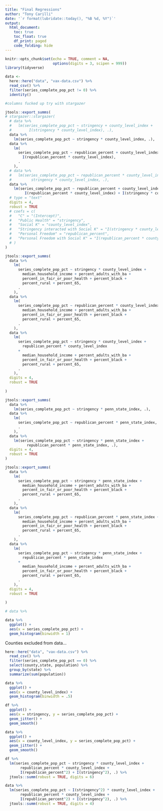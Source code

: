 ```yaml
---
title: "Final Regressions"
author: "Tony Carilli"
date: '`r format(lubridate::today(), "%B %d, %Y")`'
output: 
  html_document:
    toc: true
    toc_float: true
    df_print: paged
    code_folding: hide
---
```


```r
knitr::opts_chunk$set(echo = TRUE, comment = NA,
                      options(digits = 3, scipen = 999))
library(tidyverse)
```

```r
data <-
  here::here("data", "vax-data.csv") %>%
  read_csv() %>% 
  filter(series_complete_pop_pct != 0) %>%
  identity()
```

```r

#columns fucked up try with stargazer

jtools::export_summs(
# stargazer::stargazer(
  # data %>%
  #   lm(series_complete_pop_pct ~ stringency + county_level_index +
  #        I(stringency * county_level_index), .),
  data %>% 
    lm(series_complete_pop_pct ~ stringency * county_level_index, .),
  data %>%
    lm(
      series_complete_pop_pct ~ republican_percent + county_level_index + 
        I(republican_percent * county_level_index),
      .
    ),
  # data %>% 
  #   lm(series_complete_pop_pct ~ republican_percent * county_level_index +
  #         stringency * county_level_index, .),
  data %>% 
    lm(series_complete_pop_pct ~ republican_percent + county_level_index + stringency + 
         I(republican_percent * county_level_index) + I(stringency * county_level_index), .),
  # type = "text"
  digits = 4,
  robust = TRUE
  # coefs = c(
  #   "C" = "(Intercept)",
  #   "Public Health" = "stringency",
  #   "Social K" = "county_level_index",
  #   "Stringency interacted with Social K" = "I(stringency * county_level_index)",
  #   "Personal Freedom" = "republican_percent",
  #   "Personal Freedom with Social K" = "I(republican_percent * county_level_index)"
  # )
)
```

```r
jtools::export_summs(
  data %>%
    lm(
      series_complete_pop_pct ~ stringency * county_level_index +
        median_household_income + percent_adults_with_ba +
        percent_in_fair_or_poor_health + percent_black +
        percent_rural + percent_65,
      .
    ),
  data %>%
    lm(
      series_complete_pop_pct ~ republican_percent * county_level_index + 
        median_household_income + percent_adults_with_ba +
        percent_in_fair_or_poor_health + percent_black +
        percent_rural + percent_65,
      .
    ),
  data %>%
    lm(
      series_complete_pop_pct ~ stringency * county_level_index +
        republican_percent * county_level_index
      +
        median_household_income + percent_adults_with_ba +
        percent_in_fair_or_poor_health + percent_black +
        percent_rural + percent_65,
      .
    ),
  digits = 4,
  robust = TRUE
  
)
```


```r
 
jtools::export_summs(
  data %>%
    lm(series_complete_pop_pct ~ stringency * penn_state_index, .),
  data %>%
    lm(
      series_complete_pop_pct ~ republican_percent * penn_state_index,
      .
    ),
  data %>% 
    lm(series_complete_pop_pct ~ stringency * penn_state_index +
          republican_percent * penn_state_index, .),
  digits = 4,
  robust = TRUE
)
```

```r
jtools::export_summs(
  data %>%
    lm(
      series_complete_pop_pct ~ stringency * penn_state_index +
        median_household_income + percent_adults_with_ba +
        percent_in_fair_or_poor_health + percent_black +
        percent_rural + percent_65,
      .
    ),
  data %>%
    lm(
      series_complete_pop_pct ~ republican_percent * penn_state_index + 
        median_household_income + percent_adults_with_ba +
        percent_in_fair_or_poor_health + percent_black +
        percent_rural + percent_65,
      .
    ),
  data %>%
    lm(
      series_complete_pop_pct ~ stringency * penn_state_index +
        republican_percent * penn_state_index
      +
        median_household_income + percent_adults_with_ba +
        percent_in_fair_or_poor_health + percent_black +
        percent_rural + percent_65,
      .
    ),
  digits = 4,
  robust = TRUE
  
)
```

```r
# data %>% 
```


```r
data %>% 
  ggplot() + 
  aes(x = series_complete_pop_pct) + 
  geom_histogram(binwidth = 1)
```

Counties excluded from data...

```r
here::here("data", "vax-data.csv") %>%
  read_csv() %>% 
  filter(series_complete_pop_pct == 0) %>% 
  select(county,state, population) %>% 
  group_by(state) %>% 
  summarize(sum(population))
```

```r
data %>% 
  ggplot() + 
  aes(x = county_level_index) + 
  geom_histogram(binwidth = .5)
```


```r
df %>% 
  ggplot() + 
  aes(x = stringency, y = series_complete_pop_pct) + 
  geom_jitter() + 
  geom_smooth()
```

```r
data %>% 
  ggplot() + 
  aes(x = county_level_index, y = series_complete_pop_pct) + 
  geom_jitter() + 
  geom_smooth()
```

```r
df %>% 
  lm(series_complete_pop_pct ~ stringency * county_level_index + 
       republican_percent * county_level_index + 
       I(republican_percent^2) + I(stringency^2), .) %>% 
  jtools::summ(robust = TRUE, digits = 6)
```

```r
data %>% 
  lm(series_complete_pop_pct ~ I(stringency^2) * county_level_index + 
       republican_percent * county_level_index + 
       I(republican_percent^2) + I(stringency^2), .) %>% 
  jtools::summ(robust = TRUE, digits = 4)
```

